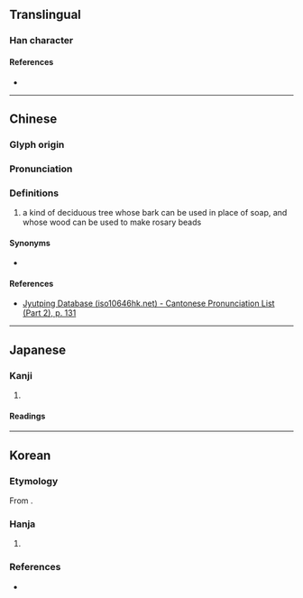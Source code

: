 {{character info}}
==Translingual==

===Han character===
{{Han char|rn=75|rad=木|as=11|sn=15|four=|canj=DLLP|ids=⿰木患}}

====References====
* {{Han ref|kx=0548.020|dkj=15381|dj=0935.210|hdz=21280.030|uh=69F5|ud=27125}}

----

==Chinese==
{{zh-forms}}

===Glyph origin===
{{Han etym}}

===Pronunciation===
{{zh-pron
|m=huàn
|c=waan6
|mc=y
|oc=y
|cat=
}}

===Definitions===
{{zh-hanzi}}

# a kind of deciduous tree whose bark can be used in place of soap, and whose wood can be used to make rosary beads

====Synonyms====
* {{zh-l|無患子}}

====References====
* [http://www.iso10646hk.net/jp/document/download.jsp Jyutping Database (iso10646hk.net) - Cantonese Pronunciation List (Part 2), p. 131]

----

==Japanese==

===Kanji===
{{ja-kanji|grade=|rs=木11}}

# {{rfdef|ja|sort=木11}}

====Readings====
{{ja-readings
|goon=がん<ぐわん
|kanon=かん<くわん
|kun=むく-
}}

----

==Korean==

===Etymology===
From {{der|ko|ltc|sort=환|-}} {{ltc-l|槵}}. {{hanja-hunmong|환〯|hwan|樹木#상10B}}

===Hanja===
{{ko-hanja|[[무환자나무]]|환}}

# {{hanja form of|환|{{taxlink|Sapindus saponaria|species}}}}

===References===
* {{R:hanjadoc|5345}}